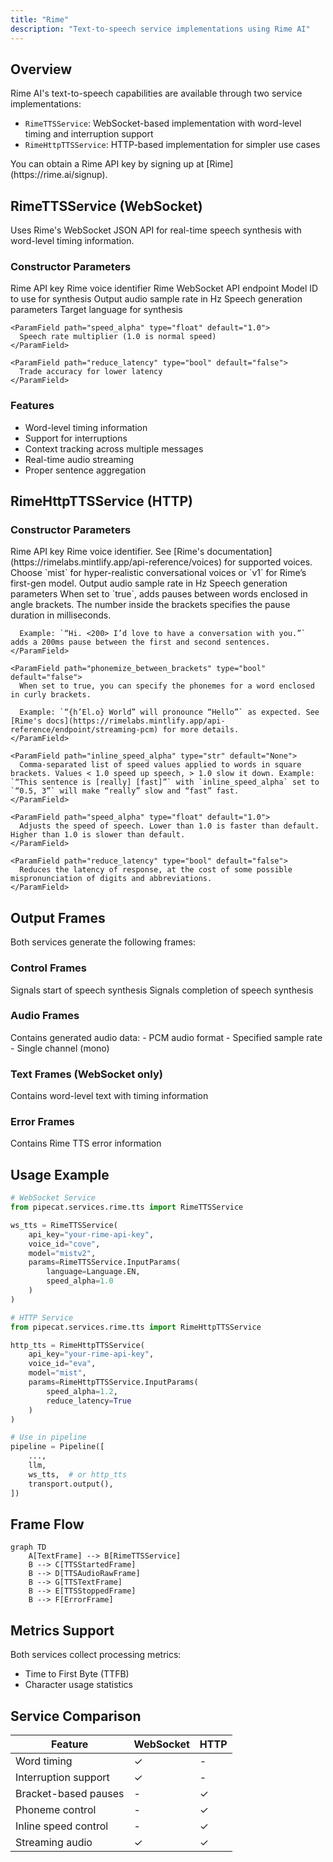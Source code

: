 ```yaml
---
title: "Rime"
description: "Text-to-speech service implementations using Rime AI"
---
```


## Overview

Rime AI's text-to-speech capabilities are available through two service implementations:

- `RimeTTSService`: WebSocket-based implementation with word-level timing and interruption support
- `RimeHttpTTSService`: HTTP-based implementation for simpler use cases

<Tip>
  You can obtain a Rime API key by signing up at [Rime](https://rime.ai/signup).
</Tip>

## RimeTTSService (WebSocket)

Uses Rime's WebSocket JSON API for real-time speech synthesis with word-level timing information.

### Constructor Parameters

<ParamField path="api_key" type="str" required>
  Rime API key
</ParamField>

<ParamField path="voice_id" type="str" required>
  Rime voice identifier
</ParamField>

<ParamField path="url" type="str" default="wss://users-ws.rime.ai/ws2">
  Rime WebSocket API endpoint
</ParamField>

<ParamField path="model" type="str" default="mistv2">
  Model ID to use for synthesis
</ParamField>

<ParamField path="sample_rate" type="int" default="None">
  Output audio sample rate in Hz
</ParamField>

<ParamField path="params" type="InputParams" default="InputParams()">
  Speech generation parameters
  <Expandable title="properties">
    <ParamField path="language" type="Language" default="Language.EN">
      Target language for synthesis
    </ParamField>

    <ParamField path="speed_alpha" type="float" default="1.0">
      Speech rate multiplier (1.0 is normal speed)
    </ParamField>

    <ParamField path="reduce_latency" type="bool" default="false">
      Trade accuracy for lower latency
    </ParamField>

  </Expandable>
</ParamField>

### Features

- Word-level timing information
- Support for interruptions
- Context tracking across multiple messages
- Real-time audio streaming
- Proper sentence aggregation

## RimeHttpTTSService (HTTP)

### Constructor Parameters

<ParamField path="api_key" type="str" required>
  Rime API key
</ParamField>

<ParamField path="voice_id" type="str" default="eva">
  Rime voice identifier. See [Rime's
  documentation](https://rimelabs.mintlify.app/api-reference/voices) for
  supported voices.
</ParamField>

<ParamField path="model" type="str" default="mist">
  Choose `mist` for hyper-realistic conversational voices or `v1` for Rime’s
  first-gen model.
</ParamField>

<ParamField path="sample_rate" type="int" default="None">
  Output audio sample rate in Hz
</ParamField>

<ParamField path="params" type="InputParams" default="InputParams()">
  Speech generation parameters
  <Expandable title="properties">
    <ParamField path="pause_between_brackets" type="bool" default="false">
      When set to `true`, adds pauses between words enclosed in angle brackets. The number inside the brackets specifies the pause duration in milliseconds.

      Example: `“Hi. <200> I’d love to have a conversation with you.”` adds a 200ms pause between the first and second sentences.
    </ParamField>

    <ParamField path="phonemize_between_brackets" type="bool" default="false">
      When set to true, you can specify the phonemes for a word enclosed in curly brackets.

      Example: `“{h’El.o} World” will pronounce “Hello”` as expected. See [Rime's docs](https://rimelabs.mintlify.app/api-reference/endpoint/streaming-pcm) for more details.
    </ParamField>

    <ParamField path="inline_speed_alpha" type="str" default="None">
      Comma-separated list of speed values applied to words in square brackets. Values < 1.0 speed up speech, > 1.0 slow it down. Example: `“This sentence is [really] [fast]”` with `inline_speed_alpha` set to `“0.5, 3”` will make “really” slow and “fast” fast.
    </ParamField>

    <ParamField path="speed_alpha" type="float" default="1.0">
      Adjusts the speed of speech. Lower than 1.0 is faster than default. Higher than 1.0 is slower than default.
    </ParamField>

    <ParamField path="reduce_latency" type="bool" default="false">
      Reduces the latency of response, at the cost of some possible mispronunciation of digits and abbreviations.
    </ParamField>

  </Expandable>
</ParamField>

## Output Frames

Both services generate the following frames:

### Control Frames

<ParamField path="TTSStartedFrame" type="Frame">
  Signals start of speech synthesis
</ParamField>

<ParamField path="TTSStoppedFrame" type="Frame">
  Signals completion of speech synthesis
</ParamField>

### Audio Frames

<ParamField path="TTSAudioRawFrame" type="Frame">
  Contains generated audio data: - PCM audio format - Specified sample rate -
  Single channel (mono)
</ParamField>

### Text Frames (WebSocket only)

<ParamField path="TTSTextFrame" type="Frame">
  Contains word-level text with timing information
</ParamField>

### Error Frames

<ParamField path="ErrorFrame" type="Frame">
  Contains Rime TTS error information
</ParamField>

## Usage Example

```python
# WebSocket Service
from pipecat.services.rime.tts import RimeTTSService

ws_tts = RimeTTSService(
    api_key="your-rime-api-key",
    voice_id="cove",
    model="mistv2",
    params=RimeTTSService.InputParams(
        language=Language.EN,
        speed_alpha=1.0
    )
)

# HTTP Service
from pipecat.services.rime.tts import RimeHttpTTSService

http_tts = RimeHttpTTSService(
    api_key="your-rime-api-key",
    voice_id="eva",
    model="mist",
    params=RimeHttpTTSService.InputParams(
        speed_alpha=1.2,
        reduce_latency=True
    )
)

# Use in pipeline
pipeline = Pipeline([
    ...,
    llm,
    ws_tts,  # or http_tts
    transport.output(),
])
```

## Frame Flow

```mermaid
graph TD
    A[TextFrame] --> B[RimeTTSService]
    B --> C[TTSStartedFrame]
    B --> D[TTSAudioRawFrame]
    B --> G[TTSTextFrame]
    B --> E[TTSStoppedFrame]
    B --> F[ErrorFrame]
```

## Metrics Support

Both services collect processing metrics:

- Time to First Byte (TTFB)
- Character usage statistics

## Service Comparison

| Feature              | WebSocket | HTTP |
| -------------------- | --------- | ---- |
| Word timing          | ✓         | -    |
| Interruption support | ✓         | -    |
| Bracket-based pauses | -         | ✓    |
| Phoneme control      | -         | ✓    |
| Inline speed control | -         | ✓    |
| Streaming audio      | ✓         | ✓    |
